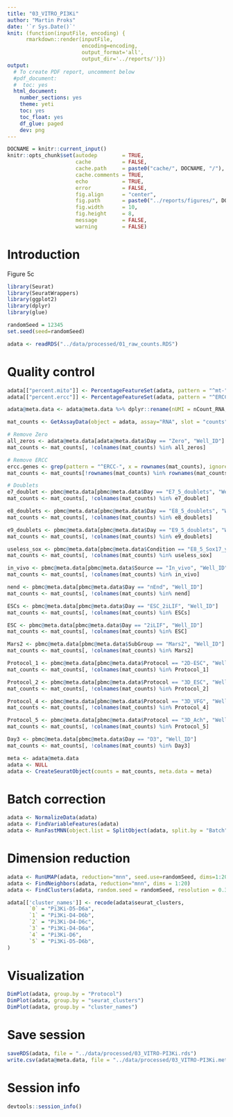 ```yaml
---
title: "03_VITRO_PI3Ki"
author: "Martin Proks"
date: '`r Sys.Date()`'
knit: (function(inputFile, encoding) { 
      rmarkdown::render(inputFile,
                        encoding=encoding,
                        output_format='all',
                        output_dir='../reports/')})
output:
  # To create PDF report, uncomment below
  #pdf_document:
  #  toc: yes
  html_document:
    number_sections: yes
    theme: yeti
    toc: yes
    toc_float: yes
    df_glue: paged
    dev: png
---
```


```r
DOCNAME = knitr::current_input()
knitr::opts_chunk$set(autodep        = TRUE,
                      cache          = FALSE,
                      cache.path     = paste0("cache/", DOCNAME, "/"),
                      cache.comments = TRUE,
                      echo           = TRUE,
                      error          = FALSE,
                      fig.align      = "center",
                      fig.path       = paste0("../reports/figures/", DOCNAME, "/"),
                      fig.width      = 10,
                      fig.height     = 8,
                      message        = FALSE,
                      warning        = FALSE)
```

# Introduction

Figure 5c

```r
library(Seurat)
library(SeuratWrappers)
library(ggplot2)
library(dplyr)
library(glue)

randomSeed = 12345
set.seed(seed=randomSeed)
```

```r
adata <- readRDS("../data/processed/01_raw_counts.RDS")
```

# Quality control

```r
adata[["percent.mito"]] <- PercentageFeatureSet(adata, pattern = "^mt-")
adata[["percent.ercc"]] <- PercentageFeatureSet(adata, pattern = "^ERCC-")

adata@meta.data <- adata@meta.data %>% dplyr::rename(nUMI = nCount_RNA, nGene = nFeature_RNA)
```

```r
mat_counts <- GetAssayData(object = adata, assay="RNA", slot = "counts") %>% as.matrix

# Remove Zero
all_zeros <- adata@meta.data[adata@meta.data$Day == "Zero", "Well_ID"]
mat_counts <- mat_counts[, !colnames(mat_counts) %in% all_zeros]

# Remove ERCC
ercc.genes <- grep(pattern = "^ERCC-", x = rownames(mat_counts), ignore.case = TRUE)
mat_counts <- mat_counts[!rownames(mat_counts) %in% rownames(mat_counts)[ercc.genes], ]

# Doublets
e7_doublet <- pbmc@meta.data[pbmc@meta.data$Day == "E7_5_doublets", "Well_ID"]
mat_counts <- mat_counts[, !colnames(mat_counts) %in% e7_doublet]

e8_doublets <- pbmc@meta.data[pbmc@meta.data$Day == "E8_5_doublets", "Well_ID"]
mat_counts <- mat_counts[, !colnames(mat_counts) %in% e8_doublets]

e9_doublets <- pbmc@meta.data[pbmc@meta.data$Day == "E9_5_doublets", "Well_ID"]
mat_counts <- mat_counts[, !colnames(mat_counts) %in% e9_doublets]

useless_sox <- pbmc@meta.data[pbmc@meta.data$Condition == "E8_5_Sox17_y_0726", "Well_ID"]
mat_counts <- mat_counts[, !colnames(mat_counts) %in% useless_sox]

in_vivo <- pbmc@meta.data[pbmc@meta.data$Source == "In_vivo", "Well_ID"]
mat_counts <- mat_counts[, !colnames(mat_counts) %in% in_vivo]

nend <- pbmc@meta.data[pbmc@meta.data$Day == "nEnd", "Well_ID"]
mat_counts <- mat_counts[, !colnames(mat_counts) %in% nend]

ESCs <- pbmc@meta.data[pbmc@meta.data$Day == "ESC_2iLIF", "Well_ID"]
mat_counts <- mat_counts[, !colnames(mat_counts) %in% ESCs]

ESC <- pbmc@meta.data[pbmc@meta.data$Day == "2iLIF", "Well_ID"]
mat_counts <- mat_counts[, !colnames(mat_counts) %in% ESC]

Mars2 <- pbmc@meta.data[pbmc@meta.data$SubGroup == "Mars2", "Well_ID"]
mat_counts <- mat_counts[, !colnames(mat_counts) %in% Mars2]

Protocol_1 <- pbmc@meta.data[pbmc@meta.data$Protocol == "2D-ESC", "Well_ID"]
mat_counts <- mat_counts[, !colnames(mat_counts) %in% Protocol_1]

Protocol_2 <- pbmc@meta.data[pbmc@meta.data$Protocol == "3D_ESC", "Well_ID"]
mat_counts <- mat_counts[, !colnames(mat_counts) %in% Protocol_2]

Protocol_4 <- pbmc@meta.data[pbmc@meta.data$Protocol == "3D_VFG", "Well_ID"]
mat_counts <- mat_counts[, !colnames(mat_counts) %in% Protocol_4]

Protocol_5 <- pbmc@meta.data[pbmc@meta.data$Protocol == "3D_Ach", "Well_ID"]
mat_counts <- mat_counts[, !colnames(mat_counts) %in% Protocol_5]

Day3 <- pbmc@meta.data[pbmc@meta.data$Day == "D3", "Well_ID"]
mat_counts <- mat_counts[, !colnames(mat_counts) %in% Day3]
```

```r
meta <- adata@meta.data
adata <- NULL
adata <- CreateSeuratObject(counts = mat_counts, meta.data = meta)
```

# Batch correction

```r
adata <- NormalizeData(adata)
adata <- FindVariableFeatures(adata)
adata <- RunFastMNN(object.list = SplitObject(adata, split.by = "Batch"))
```

# Dimension reduction

```r
adata <- RunUMAP(adata, reduction="mnn", seed.use=randomSeed, dims=1:20)
adata <- FindNeighbors(adata, reduction="mnn", dims = 1:20)
adata <- FindClusters(adata, random.seed = randomSeed, resolution = 0.3)
```

```r
adata[['cluster_names']] <- recode(adata$seurat_clusters, 
       `0` = "Pi3Ki-D5-D6a",
       `1` = "Pi3Ki-D4-D6b",
       `2` = "Pi3Ki-D4-D6c",
       `3` = "Pi3Ki-D4-D6a",
       `4` = "Pi3Ki-D6",
       `5` = "Pi3Ki-D5-D6b",
)
```

# Visualization

```r
DimPlot(adata, group.by = "Protocol")
DimPlot(adata, group.by = "seurat_clusters")
DimPlot(adata, group.by = "cluster_names")
```

# Save session

```r
saveRDS(adata, file = "../data/processed/03_VITRO-PI3Ki.rds")
write.csv(adata@meta.data, file = "../data/processed/03_VITRO-PI3Ki.metadata.csv")
```

# Session info

```r
devtools::session_info()
```
